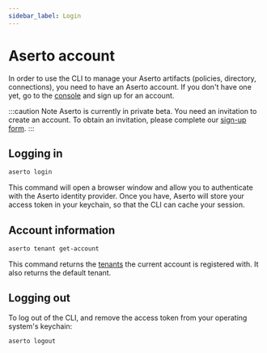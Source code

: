 ```yaml
---
sidebar_label: Login
---
```


# Aserto account

In order to use the CLI to manage your Aserto artifacts (policies, directory, connections), you 
need to have an Aserto account. If you don't have one yet, go to the [console](https://console.aserto.com) 
and sign up for an account.

:::caution Note
Aserto is currently in private beta. You need an invitation to create an account. To obtain an invitation, please complete our [sign-up form](https://www.aserto.com/#sign-up).
:::

## Logging in

```bash
aserto login
```

This command will open a browser window and allow you to authenticate with the Aserto identity provider. 
Once you have, Aserto will store your access token in your keychain, so that the CLI can cache your 
session.

## Account information

```bash
aserto tenant get-account
```

This command returns the [tenants](/overview/tenant) the current account is registered with. It also returns 
the default tenant. 

## Logging out

To log out of the CLI, and remove the access token from your operating system's keychain: 

```bash
aserto logout
```
